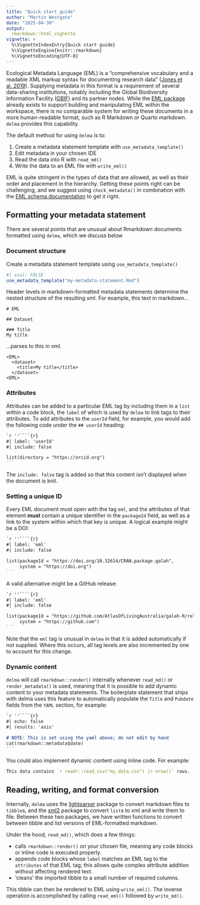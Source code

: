 ```yaml
---
title: "Quick start guide"
author: "Martin Westgate"
date: "2025-04-30"
output:
  rmarkdown::html_vignette
vignette: >
  %\VignetteIndexEntry{Quick start guide}
  %\VignetteEngine{knitr::rmarkdown}
  %\VignetteEncoding{UTF-8}
---
```


Ecological Metadata Language (EML) is a "comprehensive vocabulary and a readable 
XML markup syntax for documenting research data" 
([Jones et al. 2019](https://doi.org/10.5063/F11834T2)). Supplying metadata in 
this format is a requirement of several data-sharing institutions, notably 
including the Global Biodiversity Information Facility
([GBIF](https://gbif.org)) and its partner nodes. While the 
[EML package](https://cran.r-project.org/package=EML) already exists 
to support building and manipulating EML within the workspace, there is no 
comparable system for writing these documents in a more human-readable format,
such as R Markdown or Quarto markdown. `delma` provides this capability.

The default method for using `delma` is to:

1. Create a metadata statement template with `use_metadata_template()`
2. Edit metadata in your chosen IDE
3. Read the data into R with `read_md()` 
4. Write the data to an EML file with `write_eml()`

EML is quite stringent in the types of data that are allowed, as well 
as their order and placement in the hierarchy. Getting these points right can be 
challenging, and we suggest using `check_metadata()` in combination with the 
[EML schema documentation](https://eml.ecoinformatics.org) to get it right.

## Formatting your metadata statement

There are several points that are unusual about Rmarkdown documents formatted
using `delma`, which we discuss below

### Document structure

Create a metadata statement template using `use_metadata_template()`

```r
#| eval: FALSE
use_metadata_template("my-metadata-statement.Rmd")
```

Header levels in markdown-formatted metadata statements 
determine the nested structure of the resulting xml. For example, this 
text in markdown...

```
# EML

## Dataset

### Title
My title

```

...parses to this in xml.
```
<EML>
  <dataset>
    <title>My title</title>
  </dataset>
<EML>
```

### Attributes

Attributes can be added to a particular EML tag by including them in a
`list` within a code block, the `label` of which is used by `delma` to link 
tags to their attributes. To add attributes to the `userId` field, for example,
you would add the following code under the `## userId` heading:

````markdown
`r ''````{r}
#| label: 'userId'
#| include: false

list(directory = "https://orcid.org")
```
````

The `include: false` tag is added so that this content isn't displayed when
the document is knit.

### Setting a unique ID

Every EML document must open with the tag `eml`, and the attributes of that 
element **must** contain a unique identifier in the `packageId` field, as well 
as a link to the system within which that key is unique. A logical example might 
be a DOI:

````markdown
`r ''````{r}
#| label: 'eml'
#| include: false

list(packageId = "https://doi.org/10.32614/CRAN.package.galah",
     system = "https://doi.org")
```
````

A valid alternative might be a GitHub release:

````markdown
`r ''````{r}
#| label: 'eml'
#| include: false

list(packageId = "https://github.com/AtlasOfLivingAustralia/galah-R/releases/download/v2.1.0/galah_2.1.0.tar.gz",
     system = "https://github.com")
```
````

Note that the `eml` tag is unusual in `delma` in that it is added automatically
if not supplied. Where this occurs, all tag levels are also incremented by one 
to account for this change.


### Dynamic content

`delma` will call `rmarkdown::render()` internally whenever `read_md()`
or `render_metadata()` is used, meaning that it is possible to add dynamic 
content to your metadata statements. The boilerplate statement that ships with
delma uses this feature to automatically populate the `Title` and `Pubdate`
fields from the `YAML` section, for example:

````markdown
`r ''````{r}
#| echo: false
#| results: 'asis'

# NOTE: This is set using the yaml above; do not edit by hand
cat(rmarkdown::metadata$date)
```
````

You could also implement dynamic content using inline code. For example:

```r
This data contains `r readr::read_csv("my_data.csv") |> nrow()` rows.
```

## Reading, writing, and format conversion

Internally, `delma` uses the
[lightparser](https://cran.r-project.org/package=lightparser) package to convert
markdown files to `tibble`s, and the 
[xml2](https://cran.r-project.org/package=xml2) package to convert `list`s to xml 
and write them to file. Between these two packages, we have written functions 
to convert between tibble and list versions of EML-formatted markdown.

Under the hood, `read_md()`, which does a few things:

- calls `rmarkdown::render()` on your chosen file, meaning any code blocks or
  inline code is executed properly.
- appends code blocks whose `label` matches an EML tag to the `attributes` of 
  that EML tag; this allows quite complex attribute addition without affecting 
  rendered text.
- 'cleans' the imported tibble to a small number of required columns.

This tibble can then be rendered to EML using `write_eml()`. The inverse 
operation is accomplished by calling `read_eml()` followed by `write_md()`.
